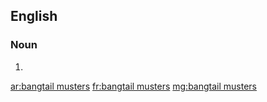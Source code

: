 ==English==

===Noun===
{{head|en|plural}}

# {{plural of|bangtail muster|lang=en|nocat=1}}

[[ar:bangtail musters]]
[[fr:bangtail musters]]
[[mg:bangtail musters]]
